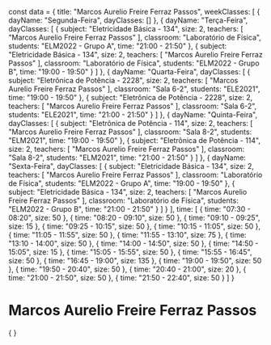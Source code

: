const data = {
  title: "Marcos Aurelio Freire Ferraz Passos",
  weekClasses: [
    {
      dayName: "Segunda-Feira",
      dayClasses: []
    },
    {
      dayName: "Terça-Feira",
      dayClasses: [
        {
          subject: "Eletricidade Básica - 134",
          size: 2,
          teachers: [
            "Marcos Aurelio Freire Ferraz Passos"
          ],
          classroom: "Laboratório de Física",
          students: "ELM2022 - Grupo A",
          time: "21:00 - 21:50"
        },
        {
          subject: "Eletricidade Básica - 134",
          size: 2,
          teachers: [
            "Marcos Aurelio Freire Ferraz Passos"
          ],
          classroom: "Laboratório de Física",
          students: "ELM2022 - Grupo B",
          time: "19:00 - 19:50"
        }
      ]
    },
    {
      dayName: "Quarta-Feira",
      dayClasses: [
        {
          subject: "Eletrônica de Potência - 2228",
          size: 2,
          teachers: [
            "Marcos Aurelio Freire Ferraz Passos"
          ],
          classroom: "Sala 6-2",
          students: "ELE2021",
          time: "19:00 - 19:50"
        },
        {
          subject: "Eletrônica de Potência - 2228",
          size: 2,
          teachers: [
            "Marcos Aurelio Freire Ferraz Passos"
          ],
          classroom: "Sala 6-2",
          students: "ELE2021",
          time: "21:00 - 21:50"
        }
      ]
    },
    {
      dayName: "Quinta-Feira",
      dayClasses: [
        {
          subject: "Eletrônica de Potência - 114",
          size: 2,
          teachers: [
            "Marcos Aurelio Freire Ferraz Passos"
          ],
          classroom: "Sala 8-2",
          students: "ELM2021",
          time: "19:00 - 19:50"
        },
        {
          subject: "Eletrônica de Potência - 114",
          size: 2,
          teachers: [
            "Marcos Aurelio Freire Ferraz Passos"
          ],
          classroom: "Sala 8-2",
          students: "ELM2021",
          time: "21:00 - 21:50"
        }
      ]
    },
    {
      dayName: "Sexta-Feira",
      dayClasses: [
        {
          subject: "Eletricidade Básica - 134",
          size: 2,
          teachers: [
            "Marcos Aurelio Freire Ferraz Passos"
          ],
          classroom: "Laboratório de Física",
          students: "ELM2022 - Grupo A",
          time: "19:00 - 19:50"
        },
        {
          subject: "Eletricidade Básica - 134",
          size: 2,
          teachers: [
            "Marcos Aurelio Freire Ferraz Passos"
          ],
          classroom: "Laboratório de Física",
          students: "ELM2022 - Grupo B",
          time: "21:00 - 21:50"
        }
      ]
    }
  ],
  time: [
    {
      time: "07:30 - 08:20",
      size: 50
    },
    {
      time: "08:20 - 09:10",
      size: 50
    },
    {
      time: "09:10 - 09:25",
      size: 15
    },
    {
      time: "09:25 - 10:15",
      size: 50
    },
    {
      time: "10:15 - 11:05",
      size: 50
    },
    {
      time: "11:05 - 11:55",
      size: 50
    },
    {
      time: "11:55 - 13:10",
      size: 75
    },
    {
      time: "13:10 - 14:00",
      size: 50
    },
    {
      time: "14:00 - 14:50",
      size: 50
    },
    {
      time: "14:50 - 15:05",
      size: 15
    },
    {
      time: "15:05 - 15:55",
      size: 50
    },
    {
      time: "15:55 - 16:45",
      size: 50
    },
    {
      time: "16:45 - 19:00",
      size: 135
    },
    {
      time: "19:00 - 19:50",
      size: 50
    },
    {
      time: "19:50 - 20:40",
      size: 50
    },
    {
      time: "20:40 - 21:00",
      size: 20
    },
    {
      time: "21:00 - 21:50",
      size: 50
    },
    {
      time: "21:50 - 22:40",
      size: 50
    }
  ]
}

# Marcos Aurelio Freire Ferraz Passos

<div>
    {
        <Grid
            title={data.title} 
            weekClasses={data.weekClasses} 
            time={data.time}
        />
    }
</div>